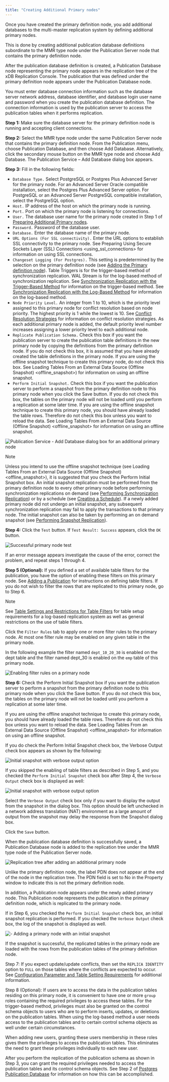 ```yaml
---
title: "Creating Additional Primary nodes"
---
```


<div id="creating_primary_nodes" class="registered_link"></div>


Once you have created the primary definition node, you add additional databases to the multi-master replication system by defining additional primary nodes.

This is done by creating additional publication database definitions subordinate to the MMR type node under the Publication Server node that contains the primary definition node.

After the publication database definition is created, a Publication Database node representing the primary node appears in the replication tree of the xDB Replication Console. The publication that was defined under the primary definition node appears under the Publication Database node.

You must enter database connection information such as the database server network address, database identifier, and database login user name and password when you create the publication database definition. The connection information is used by the publication server to access the publication tables when it performs replication.

**Step 1:** Make sure the database server for the primary definition node is running and accepting client connections.

**Step 2:** Select the MMR type node under the same Publication Server node that contains the primary definition node. From the Publication menu, choose Publication Database, and then choose Add Database. Alternatively, click the secondary mouse button on the MMR type node and choose Add Database. The Publication Service – Add Database dialog box appears.

**Step 3:** Fill in the following fields:

-   `Database Type.` Select PostgreSQL or Postgres Plus Advanced Server for the primary node. For an Advanced Server Oracle compatible installation, select the Postgres Plus Advanced Server option. For PostgreSQL or an Advanced Server PostgreSQL compatible installation, select the PostgreSQL option.
-   `Host.` IP address of the host on which the primary node is running.
-   `Port.` Port on which the primary node is listening for connections.
-   `User.` The database user name for the primary node created in Step 1 of [Preparing Additional Primary nodes](../06_mmr_operation/#prepare_add_pdn).
-   `Password.` Password of the database user.
-   `Database.` Enter the database name of the primary node.
-   `URL Options (For SSL connectivity).` Enter the URL options to establish SSL connectivity to the primary node. See <span class="title-ref">Preparing Using Secure Sockets Layer (SSL) Connections &lt;using\_ssl\_connections&gt;</span> for information on using SSL connections.
-   `Changeset Logging (For Postgres).` This setting is predetermined by the selection on the primary definition node (see [Adding the Primary definition node](../06_mmr_operation/#adding_pdn)). Table Triggers is for the trigger-based method of synchronization replication. WAL Stream is for the log-based method of synchronization replication. See [Synchronization Replication with the Trigger-Based Method](../02_overview/02_replication_concepts_and_definitions/#sync_replication_trigger_based) for information on the trigger-based method. See [Synchronization Replication with the Log-Based Method](../02_overview/02_replication_concepts_and_definitions/10_sync_replication_log_based/#sync_replication_log_based) for information on the log-based method.
-   `Node Priority Level.` An integer from 1 to 10, which is the priority level assigned to this primary node for conflict resolution based on node priority. The highest priority is 1 while the lowest is 10. See [Conflict Resolution Strategies](../06_mmr_operation/06_conflict_resolution/#conflict_resolution_strategies) for information on conflict resolution strategies. As each additional primary node is added, the default priority level number increases assigning a lower priority level to each additional node.
-   `Replicate Publication Schema.` Check this box if you want the publication server to create the publication table definitions in the new primary node by copying the definitions from the primary definition node. If you do not check this box, it is assumed that you have already created the table definitions in the primary node. If you are using the offline snapshot technique to create this primary node, do not check this box. See <span class="title-ref">Loading Tables From an External Data Source (Offline Snapshot) &lt;offline\_snapshot&gt;</span>) for information on using an offline snapshot.
-   `Perform Initial Snapshot.` Check this box if you want the publication server to perform a snapshot from the primary definition node to this primary node when you click the Save button. If you do not check this box, the tables on the primary node will not be loaded until you perform a replication at some later time. If you are using the offline snapshot technique to create this primary node, you should have already loaded the table rows. Therefore do not check this box unless you want to reload the data. See <span class="title-ref">Loading Tables From an External Data Source (Offline Snapshot) &lt;offline\_snapshot&gt;</span> for information on using an offline snapshot.

![Publication Service - Add Database dialog box for an additional primary node](/../images/image124.png)

<div class="note">

<div class="title">

Note

</div>

Unless you intend to use the offline snapshot technique (see <span class="title-ref">Loading Tables From an External Data Source (Offline Snapshot) &lt;offline\_snapshot&gt;</span>), it is suggested that you check the Perform Initial Snapshot box. An initial snapshot replication must be performed from the primary definition node to every other primary node before performing synchronization replications on demand (see [Performing Synchronization Replication](../06_mmr_operation/#perform_synchronization_replication_mmr)) or by a schedule (see [Creating a Schedule](../07_common_operations/#creating_schedule)). If a newly added primary node did not undergo an initial snapshot, any subsequent synchronization replication may fail to apply the transactions to that primary node. The initial snapshot can also be taken by performing an on demand snapshot (see [Performing Snapshot Replication](../06_mmr_operation/#perform_snapshot_replication_mmr)).

</div>

**Step 4:** Click the `Test` button. If `Test Result: Success` appears, click the `OK` button.

![Successful primary node test](/../images/image125.png)

If an error message appears investigate the cause of the error, correct the problem, and repeat steps 1 through 4.

**Step 5 (Optional):** If you defined a set of available table filters for the publication, you have the option of enabling these filters on this primary node. See [Adding a Publication](../06_mmr_operation/#add_pub_mmr) for instructions on defining table filters. If you do not wish to filter the rows that are replicated to this primary node, go to Step 6.

<div class="note">

<div class="title">

Note

</div>

See [Table Settings and Restrictions for Table Filters](../02_overview/02_replication_concepts_and_definitions/#table_settings_and_restrictions_for_table_filters) for table setup requirements for a log-based replication system as well as general restrictions on the use of table filters.

</div>

Click the `Filter Rules` tab to apply one or more filter rules to the primary node. At most one filter rule may be enabled on any given table in the primary node.

In the following example the filter named `dept_10_20_30` is enabled on the dept table and the filter named dept\_30 is enabled on the `emp` table of this primary node.

![Enabling filter rules on a primary node](/../images/image126.png)

**Step 6:** Check the Perform Initial Snapshot box if you want the publication server to perform a snapshot from the primary definition node to this primary node when you click the Save button. If you do not check this box, the tables on the primary node will not be loaded until you perform a replication at some later time.

If you are using the offline snapshot technique to create this primary node, you should have already loaded the table rows. Therefore do not check this box unless you want to reload the data. See <span class="title-ref">Loading Tables From an External Data Source (Offline Snapshot) &lt;offline\_snapshot&gt;</span> for information on using an offline snapshot.

If you do check the Perform Initial Snapshot check box, the Verbose Output check box appears as shown by the following:

![Initial snapshot with verbose output option](/../images/image127.png)

If you skipped the enabling of table filters as described in Step 5, and you checked the `Perform Initial Snapshot` check box after Step 4, the `Verbose Output` check box is displayed as well:

![Initial snapshot with verbose output option](/../images/image128.png)

Select the `Verbose Output` check box only if you want to display the output from the snapshot in the dialog box. This option should be left unchecked in a network address translation (NAT) environment as a large amount of output from the snapshot may delay the response from the Snapshot dialog box.

Click the `Save` button.

When the publication database definition is successfully saved, a Publication Database node is added to the replication tree under the MMR type node of the Publication Server node.

![Replication tree after adding an additional primary node](/../images/image129.png)

Unlike the primary definition node, the label PDN does not appear at the end of the node in the replication tree. The PDN field is set to No in the Property window to indicate this is not the primary definition node.

In addition, a Publication node appears under the newly added primary node. This Publication node represents the publication in the primary definition node, which is replicated to the primary node.

If in Step 6, you checked the `Perform Initial Snapshot` check box, an initial snapshot replication is performed. If you checked the `Verbose Output` check box, the log of the snapshot is displayed as well.

![- Adding a primary node with an initial snapshot](/../images/image130.png)

If the snapshot is successful, the replicated tables in the primary node are loaded with the rows from the publication tables of the primary definition node.

Step 7: If you expect update/update conflicts, then set the `REPLICA IDENTITY` option to `FULL` on those tables where the conflicts are expected to occur. See [Configuration Parameter and Table Setting Requirements](#configuration_para_and%20table_setting) for additional information.

Step 8 (Optional): If users are to access the data in the publication tables residing on this primary node, it is convenient to have one or more `group` roles containing the required privileges to access these tables. For the trigger-based method, privileges must also be granted on the control schema objects to users who are to perform inserts, updates, or deletions on the publication tables. When using the log-based method a user needs access to the publication tables and to certain control schema objects as well under certain circumstances.

When adding new users, granting these users membership in these roles gives them the privileges to access the publication tables. This eliminates the need to grant these privileges individually to each new user.

After you perform the replication of the publication schema as shown in Step 3, you can grant the required privileges needed to access the publication tables and its control schema objects. See Step 2 of [Postgres Publication Database](../05_smr_operation/01_prerequisites/#postgres_pub_db) for information on how this can be accomplished.
